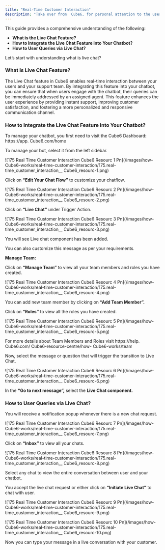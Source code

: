 ```yaml
---
title: "Real-Time Customer Interaction"
description: "Take over from  Cube6, for personal attention to the users seamlessly."
---
```


This guide provides a comprehensive understanding of the following:

- **What is the Live Chat Feature?**
- **How to Integrate the Live Chat Feature into Your Chatbot?**
- **How to User Queries via Live Chat?**

Let’s start with understanding what is live chat?

### **What is Live Chat Feature?**

The Live Chat feature in  Cube6 enables real-time interaction between your users and your support team. By integrating this feature into your chatbot, you can ensure that when users engage with the chatbot, their queries can be immediately addressed by an assigned agent. This feature enhances the user experience by providing instant support, improving customer satisfaction, and fostering a more personalized and responsive communication channel.

### **How to Integrate the Live Chat Feature into Your Chatbot?**

To manage your chatbot, you first need to visit the  Cube6 Dashboard: https://app. Cube6.com/home

To manage your bot, select it from the left sidebar.

![175 Real Time Customer Interaction  Cube6 Resourc 1 Pn](/images/how- Cube6-works/real-time-customer-interaction/175.real-time_customer_interaction__ Cube6_resourc-1.png)

Click on **“Edit Your Chat Flow”** to customize your chatflow.

![175 Real Time Customer Interaction  Cube6 Resourc 2 Pn](/images/how- Cube6-works/real-time-customer-interaction/175.real-time_customer_interaction__ Cube6_resourc-2.png)

Click on **“Live Chat”** under Trigger Action.

![175 Real Time Customer Interaction  Cube6 Resourc 3 Pn](/images/how- Cube6-works/real-time-customer-interaction/175.real-time_customer_interaction__ Cube6_resourc-3.png)

You will see Live chat component has been added.

You can also customize this message as per your requirements.

**Manage Team:**

Click on **“Manage Team”** to view all your team members and roles you have created.

![175 Real Time Customer Interaction  Cube6 Resourc 4 Pn](/images/how- Cube6-works/real-time-customer-interaction/175.real-time_customer_interaction__ Cube6_resourc-4.png)

You can add new team member by clicking on **“Add Team Member”.**

Click on **“Roles”** to view all the roles you have created.

![175 Real Time Customer Interaction  Cube6 Resourc 5 Pn](/images/how- Cube6-works/real-time-customer-interaction/175.real-time_customer_interaction__ Cube6_resourc-5.png)

For more details about Team Members and Roles visit https://help. Cube6.com/ Cube6-resource-centre/how- Cube6-works/team

Now, select the message or question that will trigger the transition to Live Chat.

![175 Real Time Customer Interaction  Cube6 Resourc 6 Pn](/images/how- Cube6-works/real-time-customer-interaction/175.real-time_customer_interaction__ Cube6_resourc-6.png)

In the **“Go to next message”,** select the **Live Chat component.**

### **How to User Queries via Live Chat?**

You will receive a notification popup whenever there is a new chat request.

![175 Real Time Customer Interaction  Cube6 Resourc 7 Pn](/images/how- Cube6-works/real-time-customer-interaction/175.real-time_customer_interaction__ Cube6_resourc-7.png)

Click on **“Inbox”** to view all your chats.

![175 Real Time Customer Interaction  Cube6 Resourc 8 Pn](/images/how- Cube6-works/real-time-customer-interaction/175.real-time_customer_interaction__ Cube6_resourc-8.png)

Select any chat to view the entire conversation between user and your chatbot.

You accept the live chat request or either click on **“Initiate Live Chat”** to chat with user.

![175 Real Time Customer Interaction  Cube6 Resourc 9 Pn](/images/how- Cube6-works/real-time-customer-interaction/175.real-time_customer_interaction__ Cube6_resourc-9.png)

![175 Real Time Customer Interaction  Cube6 Resourc 10 Pn](/images/how- Cube6-works/real-time-customer-interaction/175.real-time_customer_interaction__ Cube6_resourc-10.png)

Now you can type your message in a live conversation with your customer.